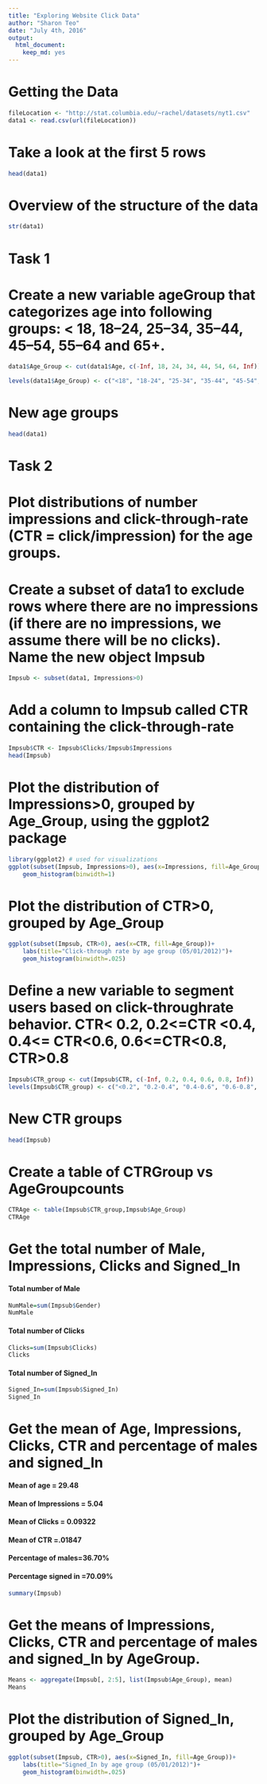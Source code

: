 ```yaml
---
title: "Exploring Website Click Data"
author: "Sharon Teo"
date: "July 4th, 2016"
output: 
  html_document:
    keep_md: yes
---
```


# Getting the Data
```R
fileLocation <- "http://stat.columbia.edu/~rachel/datasets/nyt1.csv"
data1 <- read.csv(url(fileLocation))
```

# Take a look at the first 5 rows
```R
head(data1)
```
# Overview of the structure of the data 
```R
str(data1)
```
# Task 1
# Create a new variable ageGroup that categorizes age into following groups:        < 18, 18–24, 25–34, 35–44, 45–54, 55–64 and 65+.

```R
data1$Age_Group <- cut(data1$Age, c(-Inf, 18, 24, 34, 44, 54, 64, Inf))

levels(data1$Age_Group) <- c("<18", "18-24", "25-34", "35-44", "45-54", "55-64", "65+")

```

# New age groups
```R
head(data1)
```

# Task 2
# Plot distributions of number impressions and click-through-rate (CTR = click/impression) for the age groups.


# Create a subset of data1 to exclude rows where there are no impressions (if there are no impressions, we assume there will be no clicks). Name the new object Impsub
```R
Impsub <- subset(data1, Impressions>0)
```
# Add a column to Impsub called CTR containing the click-through-rate
```R
Impsub$CTR <- Impsub$Clicks/Impsub$Impressions
head(Impsub)
```

# Plot the distribution of Impressions>0, grouped by Age_Group, using the ggplot2 package

```R
library(ggplot2) # used for visualizations
ggplot(subset(Impsub, Impressions>0), aes(x=Impressions, fill=Age_Group))+
    geom_histogram(binwidth=1)
```

# Plot the distribution of CTR>0, grouped by Age_Group
```R
ggplot(subset(Impsub, CTR>0), aes(x=CTR, fill=Age_Group))+
    labs(title="Click-through rate by age group (05/01/2012)")+
    geom_histogram(binwidth=.025)
```

# Define a new variable to segment users based on click-throughrate behavior. CTR< 0.2, 0.2<=CTR <0.4, 0.4<= CTR<0.6, 0.6<=CTR<0.8, CTR>0.8
  
```R
Impsub$CTR_group <- cut(Impsub$CTR, c(-Inf, 0.2, 0.4, 0.6, 0.8, Inf))
levels(Impsub$CTR_group) <- c("<0.2", "0.2-0.4", "0.4-0.6", "0.6-0.8", "0.8+")

```
# New CTR groups
```R
head(Impsub)
```
# Create a table of CTRGroup vs AgeGroupcounts
```R
CTRAge <- table(Impsub$CTR_group,Impsub$Age_Group)
CTRAge
```

# Get the total number of Male, Impressions, Clicks and Signed_In 
  
#### Total number of Male
```R
NumMale=sum(Impsub$Gender)
NumMale
```

#### Total number of Clicks
```R
Clicks=sum(Impsub$Clicks)
Clicks
```
#### Total number of Signed_In
```R
Signed_In=sum(Impsub$Signed_In)
Signed_In
```

# Get the mean of Age, Impressions, Clicks, CTR and percentage of males and signed_In

#### Mean of age = 29.48 

#### Mean of Impressions = 5.04

#### Mean of Clicks = 0.09322

#### Mean of CTR =.01847

#### Percentage of males=36.70%

#### Percentage signed in =70.09%
  
```R
summary(Impsub)

```
# Get the means of Impressions, Clicks, CTR and percentage of males and signed_In by AgeGroup.
```R
Means <- aggregate(Impsub[, 2:5], list(Impsub$Age_Group), mean)
Means
```
# Plot the distribution of Signed_In, grouped by Age_Group
```R
ggplot(subset(Impsub, CTR>0), aes(x=Signed_In, fill=Age_Group))+
    labs(title="Signed_In by age group (05/01/2012)")+
    geom_histogram(binwidth=.025)
```


